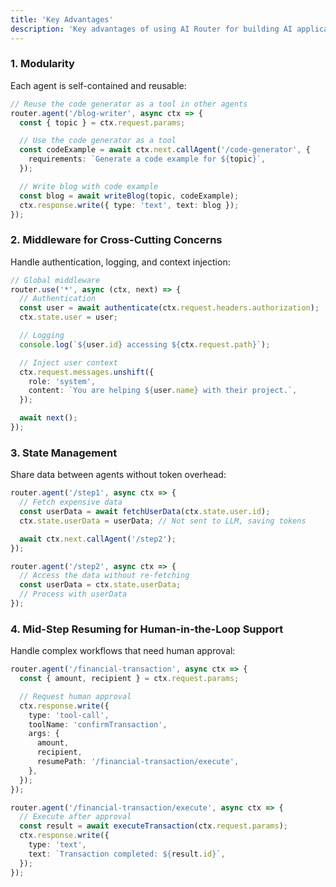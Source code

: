 ```yaml
---
title: 'Key Advantages'
description: 'Key advantages of using AI Router for building AI applications.'
---
```


### 1. **Modularity**

Each agent is self-contained and reusable:

```typescript
// Reuse the code generator as a tool in other agents
router.agent('/blog-writer', async ctx => {
  const { topic } = ctx.request.params;

  // Use the code generator as a tool
  const codeExample = await ctx.next.callAgent('/code-generator', {
    requirements: `Generate a code example for ${topic}`,
  });

  // Write blog with code example
  const blog = await writeBlog(topic, codeExample);
  ctx.response.write({ type: 'text', text: blog });
});
```

### 2. **Middleware for Cross-Cutting Concerns**

Handle authentication, logging, and context injection:

```typescript
// Global middleware
router.use('*', async (ctx, next) => {
  // Authentication
  const user = await authenticate(ctx.request.headers.authorization);
  ctx.state.user = user;

  // Logging
  console.log(`${user.id} accessing ${ctx.request.path}`);

  // Inject user context
  ctx.request.messages.unshift({
    role: 'system',
    content: `You are helping ${user.name} with their project.`,
  });

  await next();
});
```

### 3. **State Management**

Share data between agents without token overhead:

```typescript
router.agent('/step1', async ctx => {
  // Fetch expensive data
  const userData = await fetchUserData(ctx.state.user.id);
  ctx.state.userData = userData; // Not sent to LLM, saving tokens

  await ctx.next.callAgent('/step2');
});

router.agent('/step2', async ctx => {
  // Access the data without re-fetching
  const userData = ctx.state.userData;
  // Process with userData
});
```

### 4. **Mid-Step Resuming for Human-in-the-Loop Support**

Handle complex workflows that need human approval:

```typescript
router.agent('/financial-transaction', async ctx => {
  const { amount, recipient } = ctx.request.params;

  // Request human approval
  ctx.response.write({
    type: 'tool-call',
    toolName: 'confirmTransaction',
    args: {
      amount,
      recipient,
      resumePath: '/financial-transaction/execute',
    },
  });
});

router.agent('/financial-transaction/execute', async ctx => {
  // Execute after approval
  const result = await executeTransaction(ctx.request.params);
  ctx.response.write({
    type: 'text',
    text: `Transaction completed: ${result.id}`,
  });
});
```
